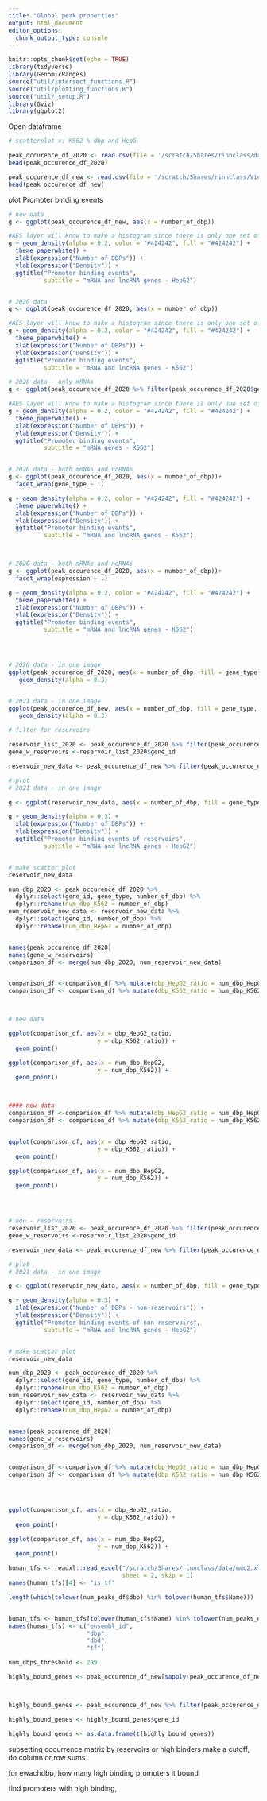 ```yaml
---
title: "Global peak properties"
output: html_document
editor_options: 
  chunk_output_type: console
---
```


```r
knitr::opts_chunk$set(echo = TRUE)
library(tidyverse)
library(GenomicRanges)
source("util/intersect_functions.R")
source("util/plotting_functions.R")
source("util/_setup.R")
library(Gviz)
library(ggplot2)

```

Open dataframe

```r

# scatterplot x: K562 % dbp and HepG

peak_occurence_df_2020 <- read.csv(file = '/scratch/Shares/rinnclass/data/2020_peak_occurence_df.csv')
head(peak_occurence_df_2020)

peak_occurence_df_new <- read.csv(file = '/scratch/Shares/rinnclass/Victor/CLASS_2021/analysis/01_global_peak_properties/results/peak_occurence_dataframe.csv')
head(peak_occurence_df_new)


```

plot Promoter binding events 


```r
# new data
g <- ggplot(peak_occurence_df_new, aes(x = number_of_dbp))

#AES layer will know to make a histogram since there is only one set of values for x.
g + geom_density(alpha = 0.2, color = "#424242", fill = "#424242") +
  theme_paperwhite() +
  xlab(expression("Number of DBPs")) +
  ylab(expression("Density")) +
  ggtitle("Promoter binding events",
          subtitle = "mRNA and lncRNA genes - HepG2") 


# 2020 data
g <- ggplot(peak_occurence_df_2020, aes(x = number_of_dbp))

#AES layer will know to make a histogram since there is only one set of values for x.
g + geom_density(alpha = 0.2, color = "#424242", fill = "#424242") +
  theme_paperwhite() +
  xlab(expression("Number of DBPs")) +
  ylab(expression("Density")) +
  ggtitle("Promoter binding events",
          subtitle = "mRNA and lncRNA genes - K562") 

# 2020 data - only mRNAs
g <- ggplot(peak_occurence_df_2020 %>% filter(peak_occurence_df_2020$gene_type == protein_coding), aes(x = number_of_dbp))

#AES layer will know to make a histogram since there is only one set of values for x.
g + geom_density(alpha = 0.2, color = "#424242", fill = "#424242") +
  theme_paperwhite() +
  xlab(expression("Number of DBPs")) +
  ylab(expression("Density")) +
  ggtitle("Promoter binding events",
          subtitle = "mRNA genes - K562") 


# 2020 data - both mRNAs and ncRNAs 
g <- ggplot(peak_occurence_df_2020, aes(x = number_of_dbp))+
  facet_wrap(gene_type ~ .)

g + geom_density(alpha = 0.2, color = "#424242", fill = "#424242") +
  theme_paperwhite() +
  xlab(expression("Number of DBPs")) +
  ylab(expression("Density")) +
  ggtitle("Promoter binding events",
          subtitle = "mRNA and lncRNA genes - K562") 



# 2020 data - both mRNAs and ncRNAs 
g <- ggplot(peak_occurence_df_2020, aes(x = number_of_dbp))+
  facet_wrap(expression ~ .)

g + geom_density(alpha = 0.2, color = "#424242", fill = "#424242") +
  theme_paperwhite() +
  xlab(expression("Number of DBPs")) +
  ylab(expression("Density")) +
  ggtitle("Promoter binding events",
          subtitle = "mRNA and lncRNA genes - K562") 




# 2020 data - in one image
ggplot(peak_occurence_df_2020, aes(x = number_of_dbp, fill = gene_type, color = gene_type)) +
   geom_density(alpha = 0.3)


# 2021 data - in one image
ggplot(peak_occurence_df_new, aes(x = number_of_dbp, fill = gene_type, color = gene_type)) +
   geom_density(alpha = 0.3)

```


```r
# filter for reservoirs

reservoir_list_2020 <- peak_occurence_df_2020 %>% filter(peak_occurence_df_2020$reservoir == 1)
gene_w_reservoirs <-reservoir_list_2020$gene_id

reservoir_new_data <- peak_occurence_df_new %>% filter(peak_occurence_df_new$gene_id %in% gene_w_reservoirs)

# plot 
# 2021 data - in one image

g <- ggplot(reservoir_new_data, aes(x = number_of_dbp, fill = gene_type, color = gene_type))

g + geom_density(alpha = 0.3) +
  xlab(expression("Number of DBPs")) +
  ylab(expression("Density")) +
  ggtitle("Promoter binding events of reservoirs",
          subtitle = "mRNA and lncRNA genes - HepG2") 


# make scatter plot 
reservoir_new_data

num_dbp_2020 <- peak_occurence_df_2020 %>%
  dplyr::select(gene_id, gene_type, number_of_dbp) %>%
  dplyr::rename(num_dbp_K562 = number_of_dbp)
num_reservoir_new_data <- reservoir_new_data %>%
  dplyr::select(gene_id, number_of_dbp) %>%
  dplyr::rename(num_dbp_HepG2 = number_of_dbp)


names(peak_occurence_df_2020)
names(gene_w_reservoirs)
comparison_df <- merge(num_dbp_2020, num_reservoir_new_data)


comparison_df <-comparison_df %>% mutate(dbp_HepG2_ratio = num_dbp_HepG2/460) #161
comparison_df <- comparison_df %>% mutate(dbp_K562_ratio = num_dbp_K562/161) #460



# new data

ggplot(comparison_df, aes(x = dbp_HepG2_ratio,
                         y = dbp_K562_ratio)) +
  geom_point()

ggplot(comparison_df, aes(x = num_dbp_HepG2,
                         y = num_dbp_K562)) +
  geom_point()



#### new data
comparison_df <-comparison_df %>% mutate(dbp_HepG2_ratio = num_dbp_HepG2/406*100) #180
comparison_df <- comparison_df %>% mutate(dbp_K562_ratio = num_dbp_K562/111*100) #460


ggplot(comparison_df, aes(x = dbp_HepG2_ratio,
                         y = dbp_K562_ratio)) +
  geom_point()

ggplot(comparison_df, aes(x = num_dbp_HepG2,
                         y = num_dbp_K562)) +
  geom_point()




# non - reservoirs
reservoir_list_2020 <- peak_occurence_df_2020 %>% filter(peak_occurence_df_2020$reservoir == 0)
gene_w_reservoirs <-reservoir_list_2020$gene_id

reservoir_new_data <- peak_occurence_df_new %>% filter(peak_occurence_df_new$gene_id %in% gene_w_reservoirs)

# plot 
# 2021 data - in one image

g <- ggplot(reservoir_new_data, aes(x = number_of_dbp, fill = gene_type, color = gene_type))

g + geom_density(alpha = 0.3) +
  xlab(expression("Number of DBPs - non-reservoirs")) +
  ylab(expression("Density")) +
  ggtitle("Promoter binding events of non-reservoirs",
          subtitle = "mRNA and lncRNA genes - HepG2") 


# make scatter plot 
reservoir_new_data

num_dbp_2020 <- peak_occurence_df_2020 %>%
  dplyr::select(gene_id, gene_type, number_of_dbp) %>%
  dplyr::rename(num_dbp_K562 = number_of_dbp)
num_reservoir_new_data <- reservoir_new_data %>%
  dplyr::select(gene_id, number_of_dbp) %>%
  dplyr::rename(num_dbp_HepG2 = number_of_dbp)


names(peak_occurence_df_2020)
names(gene_w_reservoirs)
comparison_df <- merge(num_dbp_2020, num_reservoir_new_data)


comparison_df <-comparison_df %>% mutate(dbp_HepG2_ratio = num_dbp_HepG2/460) #180
comparison_df <- comparison_df %>% mutate(dbp_K562_ratio = num_dbp_K562/180) #460




ggplot(comparison_df, aes(x = dbp_HepG2_ratio,
                         y = dbp_K562_ratio)) +
  geom_point()

ggplot(comparison_df, aes(x = num_dbp_HepG2,
                         y = num_dbp_K562)) +
  geom_point()

```

```r
human_tfs <- readxl::read_excel("/scratch/Shares/rinnclass/data/mmc2.xlsx",
                                sheet = 2, skip = 1)
names(human_tfs)[4] <- "is_tf"

length(which(tolower(num_peaks_df$dbp) %in% tolower(human_tfs$Name)))


human_tfs <- human_tfs[tolower(human_tfs$Name) %in% tolower(num_peaks_df$dbp), 1:4]
names(human_tfs) <- c("ensembl_id",
                      "dbp",
                      "dbd",
                      "tf")

```

```r

num_dbps_threshold <- 299

highly_bound_genes <- peak_occurence_df_new[sapply(peak_occurence_df_new, number_of_dbp) > num_dbps_threshold]



highly_bound_genes <- peak_occurence_df_new %>% filter(peak_occurence_df_new$number_of_dbp > 299)

highly_bound_genes <- highly_bound_genes$gene_id

highly_bound_genes <- as.data.frame(t(highly_bound_genes))


```

subsetting occurrence matrix by reservoirs or high binders make a cutoff, do column or row sums

for ewachdbp, how many high binding promoters it bound

find promoters with high binding, 











